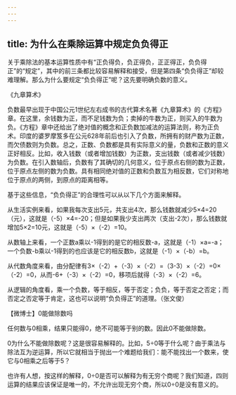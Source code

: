```yaml
---
---
---
```

title: 为什么在乘除运算中规定负负得正
---




关于乘除法的基本运算性质中有“正负得负，负正得负，正正得正，负负得正”的“规定”，其中的前三条都比较容易解释和接受，但是第四条“负负得正”却较难理解。那么为什么要规定“负负得正”呢？这先要明确负数的意义。

《九章算术》



负数最早出现于中国公元1世纪左右成书的古代算术名著《九章算术》的《方程》章。在这里，余钱数为正，而不足钱数为负；卖掉的牛数为正，则买入的牛数为负。《方程》章中还给出了绝对值的概念和正负数加减法的运算法则，称为正负术。印度的婆罗摩笈多在公元628年前后也引入了负数，所拥有的财产数为正数，而欠债数则为负数。总之，正数、负数都是具有实际意义的量，负数和正数的意义正好相反。比如，收入钱数（或者增加钱数）为正数，支出钱数（或者减少钱数）为负数。在引入数轴后，负数有了其确切的几何意义，位于原点右侧的数为正数，位于原点左侧的数为负数。具有相同绝对值的正数和负数互为相反数，它们对称地位于原点的两侧，到原点的距离相等。

基于这些信息，“负负得正”的合理性可以从以下几个方面来解释。

从生活实例来看，如果我每次支出5元，共支出4次，那么钱数就减少5×4=20（元），这就是（-5）×4=-20；但是如果我少支出两次（支出-2次），那么钱数就增加5×2=10元，这就是（-5）×（-2）=10。

从数轴上来看，一个正数a乘以-1得到的是它的相反数-a，这就是（-1）×a=-a；一个负数-b乘以-1得到的也应该是它的相反数b，这就是（-1）×（-b）=b。

从代数角度来看，由分配律有3×（-2）+（-3）×（-2）=（3-3）×（-2）=0×（-2）=0，从而-6+（-3）×（-2）=0，移项后就得（-3）×（-2）=6。

从逻辑的角度看，乘一个负数，等于相反，等于否定；负负，等于否定之否定；而否定之否定等于肯定，这也可以说明“负负得正”的道理。（张文俊）





【微博士】0能做除数吗

任何数与0相乘，结果只能得0，绝不可能等于别的数。因此0不能做除数。

0为什么不能做除数呢？这是很容易解释的。比如，5÷0等于什么呢？由于乘法与除法互为逆运算，所以它就相当于抛出一个难题给我们：能不能找出一个数来，使它与0相乘之后等于5？

也许有人想，按这样的解释，0÷0是否可以解释为有无穷个商呢？我们知道，四则运算的结果应该保证是唯一的，不允许出现无穷个商，所以0÷0是没有意义的。